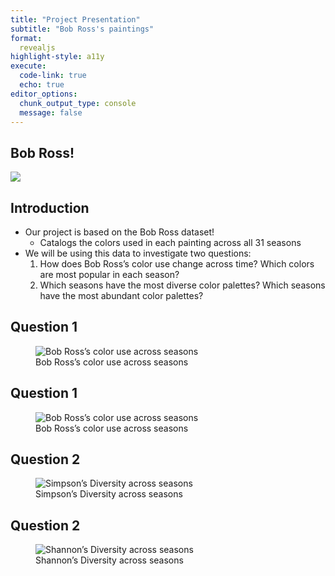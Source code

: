 ```yaml
---
title: "Project Presentation"
subtitle: "Bob Ross's paintings"
format: 
  revealjs
highlight-style: a11y
execute:
  code-link: true
  echo: true
editor_options: 
  chunk_output_type: console
  message: false
---
```


## Bob Ross!

![](/_site/Analysis_files/figure-html/Bob_at_Easel.jpeg)

## Introduction

-   Our project is based on the Bob Ross dataset!
    -   Catalogs the colors used in each painting across all 31 seasons 
-   We will be using this data to investigate two questions: 
    1.    How does Bob Ross's color use change across time? Which colors are most popular in each season?
    2.    Which seasons have the most diverse color palettes? Which seasons have the most abundant color palettes?
   
    
## Question 1

![Bob Ross's color use across seasons](/_site/Analysis_files/figure-html/color density 1.png)

## Question 1

![Bob Ross's color use across seasons](/_site/Analysis_files/figure-html/color density 2.png)


## Question 2

![Simpson's Diversity across seasons](/_site/Analysis_files/figure-html/Simpson Diversity Index)

## Question 2

![Shannon's Diversity across seasons](/_site/Analysis_files/figure-html/Shannon diversity index.png)
